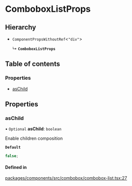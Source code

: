# ComboboxListProps

## Hierarchy

- `ComponentPropsWithoutRef`\<`"div"`\>

  ↳ **`ComboboxListProps`**

## Table of contents

### Properties

- [asChild](props.md#aschild)

## Properties

### asChild

• `Optional` **asChild**: `boolean`

Enable children composition

**`Default`**

```ts
false;
```

#### Defined in

[packages/components/src/combobox/combobox-list.tsx:27](https://github.com/vtex/shoreline/blob/9cdfd7505/packages/components/src/combobox/combobox-list.tsx#L27)
